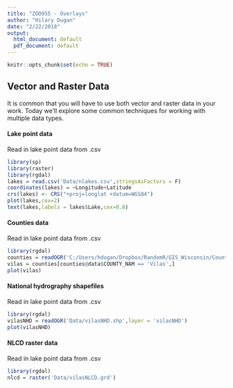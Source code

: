 ```yaml
---
title: "ZOO955 - Overlays"
author: "Hilary Dugan"
date: "2/22/2018"
output:
  html_document: default
  pdf_document: default
---
```


```r
knitr::opts_chunk$set(echo = TRUE)
```

## Vector and Raster Data ##
It is common that you will have to use both vector and raster data in your work. Today we'll explore some common techniques for working with multiple data types. 

#### Lake point data ####
Read in lake point data from .csv 
```r
library(sp)
library(raster)
library(rgdal)
lakes = read.csv('Data/nlakes.csv',stringsAsFactors = F)
coordinates(lakes) = ~Longitude+Latitude
crs(lakes) <- CRS("+proj=longlat +datum=WGS84")
plot(lakes,cex=2)
text(lakes,labels = lakes$Lake,cex=0.8)
```

#### Counties data ####
Read in lake point data from .csv 
```r
library(rgdal)
counties = readOGR('C:/Users/hdugan/Dropbox/RandomR/GIS_Wisconsin/County_Boundaries_24K/County_Boundaries_24K.shp',layer='County_Boundaries_24K')
vilas = counties[counties@data$COUNTY_NAM == 'Vilas',]
plot(vilas)
```

#### National hydrography shapefiles ####
Read in lake point data from .csv 
```r
library(rgdal)
vilasNHD = readOGR('Data/vilasNHD.shp',layer = 'vilasNHD')
plot(vilasNHD)
```

#### NLCD raster data ####
Read in lake point data from .csv 
```r
library(rgdal)
nlcd = raster('Data/vilasNLCD.grd')
```
